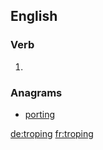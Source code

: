 ==English==

===Verb===
{{head|en}}

# {{present participle of|trope}}

===Anagrams===
* [[porting#English|porting]]

[[de:troping]]
[[fr:troping]]